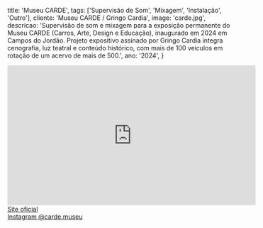   title: 'Museu CARDE',
  tags: ['Supervisão de Som', 'Mixagem', 'Instalação', 'Outro'],
  cliente: 'Museu CARDE / Gringo Cardia',
  image: 'carde.jpg',
  descricao: 'Supervisão de som e mixagem para a exposição permanente do Museu CARDE (Carros, Arte, Design e Educação), inaugurado em 2024 em Campos do Jordão. Projeto expositivo assinado por Gringo Cardia integra cenografia, luz teatral e conteúdo histórico, com mais de 100 veículos em rotação de um acervo de mais de 500.',
  ano: '2024',
}

<iframe
  width="560"
  height="315"
  src="https://www.youtube.com/embed/VBpdlM0riYc"
  title="CARDE — visita guiada (Boris Feldman)"
  frameBorder="0"
  allowFullScreen
></iframe>

<br />
<a href="https://www.carde.org/" target="_blank" rel="noopener noreferrer">Site oficial</a><br />
<a href="https://www.instagram.com/carde.museu/" target="_blank" rel="noopener noreferrer">Instagram @carde.museu</a><br />
